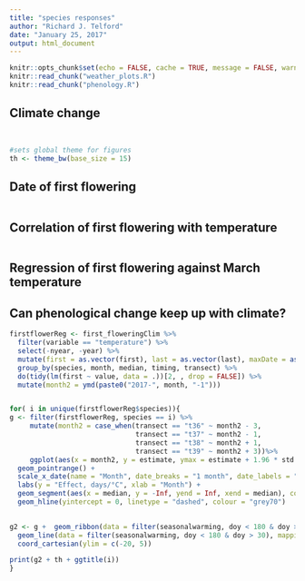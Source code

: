 ```yaml
---
title: "species responses"
author: "Richard J. Telford"
date: "January 25, 2017"
output: html_document
---
```


```r
knitr::opts_chunk$set(echo = FALSE, cache = TRUE, message = FALSE, warning = FALSE, fig.height = 5.4, fig.width = 8)
knitr::read_chunk("weather_plots.R")
knitr::read_chunk("phenology.R")

```

## Climate change

```r

```
```r
```
  
```r
#sets global theme for figures
th <- theme_bw(base_size = 15)
```

## Date of first flowering

```r
```



## Correlation of first flowering with temperature

```r
```


## Regression of first flowering against March temperature



## Can phenological change keep up with climate?
```r
firstflowerReg <- first_floweringClim %>%
  filter(variable == "temperature") %>%
  select(-nyear, -year) %>%
  mutate(first = as.vector(first), last = as.vector(last), maxDate = as.vector(maxDate)) %>%
  group_by(species, month, median, timing, transect) %>%
  do(tidy(lm(first ~ value, data = .))[2, , drop = FALSE]) %>%
  mutate(month2 = ymd(paste0("2017-", month, "-1")))

```
  
```r
```
  
  
```r
for( i in unique(firstflowerReg$species)){
g <- filter(firstflowerReg, species == i) %>% 
     mutate(month2 = case_when(transect == "t36" ~ month2 - 3,
                               transect == "t37" ~ month2 - 1,
                               transect == "t38" ~ month2 + 1,
                               transect == "t39" ~ month2 + 3))%>% 
     ggplot(aes(x = month2, y = estimate, ymax = estimate + 1.96 * std.error, min = estimate - 1.96 * std.error, colour = transect)) +
  geom_pointrange() +
  scale_x_date(name = "Month", date_breaks = "1 month", date_labels = "%b") +
  labs(y = "Effect, days/°C", xlab = "Month") +
  geom_segment(aes(x = median, y = -Inf, yend = Inf, xend = median), colour = "grey50", linetype = "dashed") +
  geom_hline(yintercept = 0, linetype = "dashed", colour = "grey70") 
  

g2 <- g +  geom_ribbon(data = filter(seasonalwarming, doy < 180 & doy > 30), mapping = aes(x = doy2, y = -1/Estimate, ymax = -1/(Estimate + 1.96 * `Std. Error`), ymin = -1/(Estimate - 1.96 * `Std. Error`)), alpha = 0.4, fill = "red", inherit.aes = FALSE) +
  geom_line(data = filter(seasonalwarming, doy < 180 & doy > 30), mapping = aes(x = doy2, y = -1/Estimate), colour = "red", inherit.aes = FALSE) +
  coord_cartesian(ylim = c(-20, 5))

print(g2 + th + ggtitle(i))
}
```

